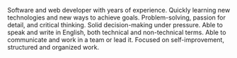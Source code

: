 Software and web developer with years of experience. Quickly learning new technologies and new ways to achieve goals.
Problem-solving, passion for detail, and critical thinking. Solid decision-making under pressure.
Able to speak and write in English, both technical and non-technical terms.
Able to communicate and work in a team or lead it. Focused on self-improvement, structured and organized work.